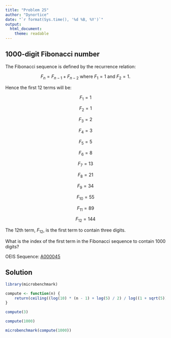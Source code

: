 ```yaml
---
title: "Problem 25"
author: "Dynortice"
date: "`r format(Sys.time(), '%d %B, %Y')`"
output:
  html_document:
    theme: readable
---
```

## $1000$-digit Fibonacci number

The Fibonacci sequence is defined by the recurrence relation:

$$F_n = F_{n−1} + F_{n−2} \text{ where } F_1 = 1 \text{ and } F_2 = 1.$$

Hence the first $12$ terms will be:

$$F_1 = 1$$

$$F_2 = 1$$

$$F_3 = 2$$

$$F_4 = 3$$

$$F_5 = 5$$

$$F_6 = 8$$

$$F_7 = 13$$

$$F_8 = 21$$

$$F_9 = 34$$

$$F_{10} = 55$$

$$F_{11} = 89$$

$$F_{12} = 144$$

The $12$th term, $F_{12}$, is the first term to contain three digits.

What is the index of the first term in the Fibonacci sequence to contain $1000$ digits?

OEIS Sequence: [A000045](https://oeis.org/A000045)

## Solution
```r
library(microbenchmark)
```
```r
compute <- function(n) {
    return(ceiling((log(10) * (n - 1) + log(5) / 2) / log((1 + sqrt(5)) / 2)))
}
```
```r
compute(3)
```
```r
compute(1000)
```
```r
microbenchmark(compute(1000))
```